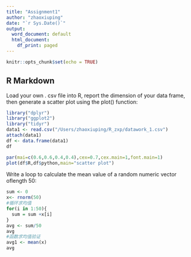 ```yaml
---
title: "Assignment1"
author: "zhaoxiuping"
date: "`r Sys.Date()`"
output:
  word_document: default
  html_document:
    df_print: paged
---
```


```r
knitr::opts_chunk$set(echo = TRUE)
```

## R Markdown

Load your own . csv file into R, report the dimension of your data frame, then generate a scatter plot using the plot() function:

```r
library("dplyr")
library("ggplot2")
library("tidyr")
data1 <- read.csv("/Users/zhaoxiuping/R_zxp/datawork_1.csv")
attach(data1)
df <- data.frame(data1)
df
```

```r
par(mai=c(0.6,0.6,0.4,0.4),cex=0.7,cex.main=1,font.main=1)
plot(df$R,df$python,main="scatter plot")
```



Write a loop to calculate the mean value of a random numeric vector oflength 50:

```r
sum <- 0
x<- rnorm(50)
#循环求均值
for(i in 1:50){
  sum = sum +x[i]
}
avg <- sum/50
avg
#函数求均值验证
avg1 <- mean(x)
avg
```
